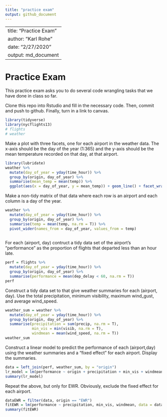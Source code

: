 ```yaml
---
title: "practice exam"
output: github_document
---
```


---
title: "Practice Exam"
author: "Karl Rohe"
date: "2/27/2020"
output: md_document
---

# Practice Exam

This practice exam asks you to do several code wrangling tasks that we have done in class so far. 

Clone this repo into Rstudio and fill in the necessary code.  Then, commit and push to github.  Finally, turn in a link to canvas. 



```r
library(tidyverse)
library(nycflights13)
# flights
# weather
```


Make a plot with three facets, one for each airport in the weather data.  The x-axis should be the day of the year (1:365) and the y-axis should be the mean temperature recorded on that day, at that airport.
```r
library(lubridate)
weather %>% 
  mutate(day_of_year = yday(time_hour)) %>%
  group_by(origin, day_of_year) %>%
  summarise(mean_temp = mean(temp)) %>%
  ggplot(aes(x = day_of_year, y = mean_temp)) + geom_line() + facet_wrap(~origin)
```


Make a non-tidy matrix of that data where each row is an airport and each column is a day of the year.  

```r
weather %>%
  mutate(day_of_year = yday(time_hour)) %>%
  group_by(origin, day_of_year) %>%
  summarise(temp = mean(temp, na.rm = T)) %>%
  pivot_wider(names_from = day_of_year, values_from = temp)
  
```


For each (airport, day) contruct a tidy data set of the airport's "performance" as the proportion of flights that departed less than an hour late. 
```r
perf = flights %>%
  mutate(day_of_year = yday(time_hour)) %>%
  group_by(origin, day_of_year) %>%
  summarise(performance = mean(dep_delay < 60, na.rm = T))
perf
```

Construct a tidy data set to that give weather summaries for each (airport, day).  Use the total precipitation, minimum visibility, maximum wind_gust, and average wind_speed.  
```r
weather_sum = weather %>%
  mutate(day_of_year = yday(time_hour)) %>%
  group_by(origin, day_of_year) %>%
  summarise(precipitation = sum(precip, na.rm = T),
            min_vis = min(visib, na.rm = T),
            windmean = mean(wind_speed, na.rm = T))
weather_sum
```

Construct a linear model to predict the performance of each (airport,day) using the weather summaries and a "fixed effect" for each airport.  Display the summaries.  
```r
data = left_join(perf, weather_sum, by = "origin")
lr_model = lm(performance ~ origin + precipitation + min_vis + windmean, data = data)
summary(lr_model)
```

Repeat the above, but only for EWR.  Obviously, exclude the fixed effect for each airport.
```r
dataEWR = filter(data, origin == "EWR")
fitEWR = lm(performance ~ precipitation, min_vis, windmean, data = data )
summary(fitEWR)
```
